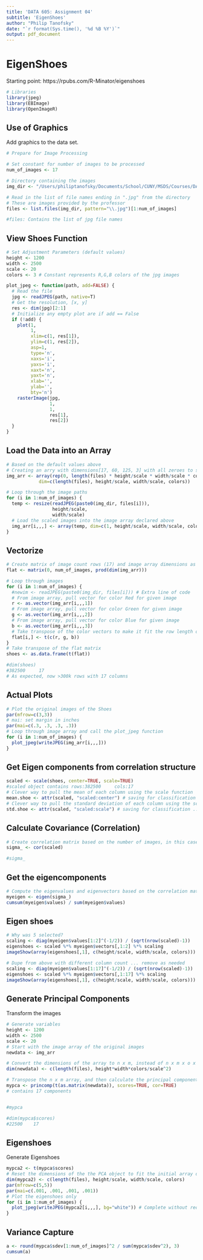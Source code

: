 ```yaml
---
title: 'DATA 605: Assignment 04'
subtitle: 'EigenShoes'
author: "Philip Tanofsky"
date: "`r format(Sys.time(), '%d %B %Y')`"
output: pdf_document
---
```


# EigenShoes

Starting point: https://rpubs.com/R-Minator/eigenshoes

```r
# Libraries
library(jpeg)
library(EBImage)
library(OpenImageR)
```

## Use of Graphics

Add graphics to the data set.

```r
# Prepare for Image Processing

# Set constant for number of images to be processed
num_of_images <- 17

# Directory containing the images
img_dir <- "/Users/philiptanofsky/Documents/School/CUNY/MSDS/Courses/DATA605/Week04/jpg/"

# Read in the list of file names ending in ".jpg" from the directory
# These are images provided by the professor
files <- list.files(img_dir, pattern="\\.jpg")[1:num_of_images]

#files: Contains the list of jpg file names
```

## View Shoes Function

```r
# Set Adjustment Parameters (default values)
height <- 1200
width <- 2500
scale <- 20
colors <- 3 # Constant represents R,G,B colors of the jpg images

plot_jpeg <- function(path, add=FALSE) {
  # Read the file
  jpg <- readJPEG(path, native=T)
  # Get the resolution, [x, y]
  res <- dim(jpg)[2:1]
  # Initialize any empty plot are if add == False
  if (!add) {
    plot(1, 
         1, 
         xlim=c(1, res[1]), 
         ylim=c(1, res[2]), 
         asp=1, 
         type='n', 
         xaxs='i', 
         yaxs='i', 
         xaxt='n', 
         yaxt='n', 
         xlab='', 
         ylab='', 
         bty='n')
    rasterImage(jpg, 
                1, 
                1, 
                res[1], 
                res[2])
  }
}
```

## Load the Data into an Array

```r
# Based on the default values above
# Creating an arry with dimensions[17, 60, 125, 3] with all zeroes to start
img_arr <- array(rep(0, length(files) * height/scale * width/scale * colors), 
            dim=c(length(files), height/scale, width/scale, colors))

# Loop through the image paths
for (i in 1:num_of_images) {
  temp <- resize(readJPEG(paste0(img_dir, files[i])), 
                 height/scale, 
                 width/scale)
  # Load the scaled images into the image array declared above
  img_arr[i,,,] <- array(temp, dim=c(1, height/scale, width/scale, colors))
}
```

## Vectorize

```r
# Create matrix of image count rows (17) and image array dimensions as columns (382500)
flat <- matrix(0, num_of_images, prod(dim(img_arr)))

# Loop through images
for (i in 1:num_of_images) {
  #newim <- readJPEG(paste0(img_dir, files[i])) # Extra line of code
  # From image array, pull vector for color Red for given image
  r <- as.vector(img_arr[i,,,1])
  # From image array, pull vector for color Green for given image
  g <- as.vector(img_arr[i,,,2])
  # From image array, pull vector for color Blue for given image
  b <- as.vector(img_arr[i,,,3])
  # Take transpose of the color vectors to make it fit the row length of flat matrix
  flat[i,] <- t(c(r, g, b))
}
# Take transpose of the flat matrix
shoes <- as.data.frame(t(flat))

#dim(shoes)
#382500     17
# As expected, now >300k rows with 17 columns
```

## Actual Plots

```r
# Plot the original images of the Shoes
par(mfrow=c(3,3))
# mai: set margin in inches
par(mai=c(.3, .3, .3, .3))
# Loop through image array and call the plot_jpeg function
for (i in 1:num_of_images) {
  plot_jpeg(writeJPEG(img_arr[i,,,]))
}
```

## Get Eigen components from correlation structure

```r
scaled <- scale(shoes, center=TRUE, scale=TRUE)
#scaled object contains rows:382500     cols:17
# Clever way to pull the mean of each column using the scale function
mean.shoe <- attr(scaled, "scaled:center") # saving for classification
# Clever way to pull the standard deviation of each column using the scale function
std.shoe <- attr(scaled, "scaled:scale") # saving for classification ... later
```

## Calculate Covariance (Correlation)

```r
# Create correlation matrix based on the number of images, in this case 17x17
sigma_ <- cor(scaled)

#sigma_
```

## Get the eigencomponents

```r
# Compute the eigenvalues and eigenvectors based on the correlation matrix
myeigen <- eigen(sigma_)
cumsum(myeigen$values) / sum(myeigen$values)
```

## Eigen shoes

```r
# Why was 5 selected?
scaling <- diag(myeigen$values[1:2]^(-1/2)) / (sqrt(nrow(scaled)-1))
eigenshoes <- scaled %*% myeigen$vectors[,1:2] %*% scaling
imageShow(array(eigenshoes[,1], c(height/scale, width/scale, colors)))
```

```r
# Dupe from above with different column count ... remove as needed
scaling <- diag(myeigen$values[1:17]^(-1/2)) / (sqrt(nrow(scaled)-1))
eigenshoes <- scaled %*% myeigen$vectors[,1:17] %*% scaling
imageShow(array(eigenshoes[,1], c(height/scale, width/scale, colors)))
```

## Generate Principal Components

Transform the images

```r
# Generate variables
height <- 1200
width <- 2500
scale <- 20
# Start with the image array of the original images
newdata <- img_arr

# Convert the dimensions of the array to n x m, instead of n x m x o x p
dim(newdata) <- c(length(files), height*width*colors/scale^2)

# Transpose the n x m array, and then calculate the principal components
mypca <- princomp(t(as.matrix(newdata)), scores=TRUE, cor=TRUE)
# contains 17 components


#mypca

#dim(mypca$scores)
#22500    17
```

## Eigenshoes

Generate Eigenshoes

```r
mypca2 <- t(mypca$scores)
# Reset the dimensions of the the PCA object to fit the initial array dimensions
dim(mypca2) <- c(length(files), height/scale, width/scale, colors)
par(mfrow=c(5,5))
par(mai=c(.001, .001, .001, .001))
# Plot the eigenshoes only
for (i in 1:num_of_images) {
  plot_jpeg(writeJPEG(mypca2[i,,,], bg="white")) # Complete without reduction
}
```

## Variance Capture

```r
a <- round(mypca$sdev[1:num_of_images]^2 / sum(mypca$sdev^2), 3)
cumsum(a)
```





